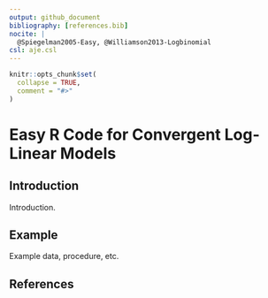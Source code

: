 ```yaml
---
output: github_document
bibliography: [references.bib]
nocite: |
  @Spiegelman2005-Easy, @Williamson2013-Logbinomial
csl: aje.csl
---
```


<!-- README.md is generated from README.Rmd. Please edit that file -->

```r
knitr::opts_chunk$set(
  collapse = TRUE,
  comment = "#>"
)
```

# Easy R Code for Convergent Log-Linear Models

## Introduction

Introduction.

## Example

Example data, procedure, etc.

## References
